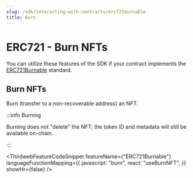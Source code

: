 ```yaml
---
slug: /sdk/interacting-with-contracts/erc721burnable
title: Burn
---
```



# ERC721 - Burn NFTs

You can utilize these features of the SDK if your contract implements the [ERC721Burnable](/solidity/interfaces/erc721burnable) standard.

<div className="row" style={{ marginBottom: 24 }}>
  <div className="col col--12" style={{ marginTop: 8 }}>
    <QuickstartCard
      name="Learn how to implement ERC721Burnable in your smart contract"
      link={"/solidity/interfaces/erc721burnable"}
      image="/assets/icons/general.png"
    />
  </div>
</div>

## Burn NFTs

Burn (transfer to a non-recoverable address) an NFT.

:::info Burning

Burning does not "delete" the NFT; the token ID and metadata will still be available on-chain.

:::

<ThirdwebFeatureCodeSnippet
  featureName={"ERC721Burnable"}
  languageFunctionMapping={{
    javascript: "burn",
    react: "useBurnNFT",
  }}
  showHr={false}
/>
